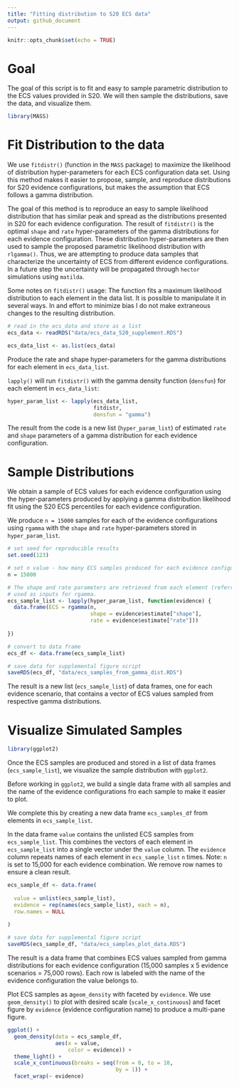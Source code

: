 ```yaml
---
title: "Fitting distribution to S20 ECS data"
output: github_document
---
```


```r
knitr::opts_chunk$set(echo = TRUE)
```

# Goal 

The goal of this script is to fit and easy to sample parametric distribution to the ECS values provided in S20. We will then sample the distributions, save the data, and visualize them.

```r
library(MASS)
```

# Fit Distribution to the data 

We use `fitdistr()` (function in the `MASS` package) to maximize the likelihood of distribution hyper-parameters for each ECS configuration data set. Using this method makes it easier to propose, sample, and reproduce distributions for S20 evidence configurations, but makes the assumption that ECS follows a gamma distribution. 

The goal of this method is to reproduce an easy to sample likelihood distribution that has similar peak and spread as the distributions presented in S20 for each evidence configuration. The result of `fitdistr()` is the optimal `shape` and `rate` hyper-parameters of the gamma distributions for each evidence configuration. These distribution hyper-parameters are then used to sample the proposed parametric likelihood distribution with `rlgamma()`. Thus, we are attempting to produce data samples that characterize the uncertainty of ECS from different evidence configurations. In a future step the uncertainty will be propagated through `hector` simulations using `matilda`.

Some notes on `fitdistr()` usage: The function fits a maximum likelihood distribution to each element in the data list. It is possible to manipulate it in several ways. In and effort to minimize bias I do not make extraneous changes to the resulting distribution.

```r
# read in the ecs_data and store as a list 
ecs_data <- readRDS("data/ecs_data_S20_supplement.RDS")

ecs_data_list <- as.list(ecs_data)
```

Produce the rate and shape hyper-parameters for the gamma distributions for each element in `ecs_data_list`.

`lapply()` will run `fitdistr()` with the gamma density function (`densfun`) for each element in `ecs_data_list`:

```r
hyper_param_list <- lapply(ecs_data_list, 
                           fitdistr, 
                           densfun = "gamma")
```

The result from the code is a new list (`hyper_param_list`) of estimated `rate` and `shape` parameters of a gamma distribution for each evidence configuration.

# Sample Distributions

We obtain a sample of ECS values for each evidence configuration using the hyper-parameters produced by applying a gamma distribution likelihood fit using the S20 ECS percentiles for each evidence configuration.   

We produce `n = 15000` samples for each of the evidence configurations using `rgamma` with the `shape` and `rate` hyper-parameters stored in `hyper_param_list`.

```r
# set seed for reproducible results
set.seed(123)

# set n value - how many ECS samples produced for each evidence configuration
n = 15000

# The shape and rate parameters are retrieved from each element (referred to as 'evidence') and 
# used as inputs for rgamma.
ecs_sample_list <- lapply(hyper_param_list, function(evidence) {
  data.frame(ECS = rgamma(n,
                          shape = evidence$estimate["shape"],
                          rate = evidence$estimate["rate"]))
  
})

# convert to data frame 
ecs_df <- data.frame(ecs_sample_list)

# save data for supplemental figure script
saveRDS(ecs_df, "data/ecs_samples_from_gamma_dist.RDS")
```

The result is a new list (`ecs_sample_list`) of data frames, one for each evidence scenario, that contains a vector of ECS values sampled from respective gamma distributions. 

# Visualize Simulated Samples

```r
library(ggplot2)
```

Once the ECS samples are produced and stored in a list of data frames (`ecs_sample_list`), we visualize the sample distribution with `ggplot2`.

Before working in `ggplot2`, we build a single data frame with all samples and the name of the evidence configurations fro each sample to make it easier to plot. 

We complete this by creating a new data frame `ecs_samples_df` from elements in `ecs_sample_list`. 

In the data frame `value` contains the unlisted ECS samples from `ecs_sample_list`. This combines the vectors of each element in `ecs_sample_list` into a single vector under the `value` column.
The `evidence` column repeats names of each element in `ecs_sample_list` `n` times. Note: `n` is set to 15,000 for each evidence combination. We remove row names to ensure a clean result.

```r
ecs_sample_df <- data.frame(
  
  value = unlist(ecs_sample_list),
  evidence = rep(names(ecs_sample_list), each = n),
  row.names = NULL
  
)

# save data for supplemental figure script
saveRDS(ecs_sample_df, "data/ecs_samples_plot_data.RDS")
```

The result is a data frame that combines ECS values sampled from gamma distributions for each evidence configuration (15,000 samples x 5 evidence scenarios = 75,000 rows). Each row is labeled with the name of the evidence configuration the value belongs to.   

Plot ECS samples as a`geom_density` with faceted by `evidence`. We use `geom_density()` to plot with desired scale (`scale_x_continuous`) and facet figure by `evidence` (evidence configuration name) to produce a multi-pane figure. 

```r
ggplot() +
  geom_density(data = ecs_sample_df,
               aes(x = value, 
                   color = evidence)) +
  theme_light() +
  scale_x_continuous(breaks = seq(from = 0, to = 10, 
                                  by = 1)) +
  facet_wrap(~ evidence)

```
